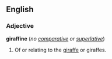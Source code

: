 ==English==
===Adjective===
'''giraffine''' (''no [[comparative]] or [[superlative]]'')

#Of or relating to the [[giraffe]] or giraffes.
